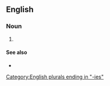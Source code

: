==English==

===Noun===
{{head|en|noun plural form}}

# {{plural of|intangibility|lang=en}}

====See also====
* {{l|en|intangibles}}

[[Category:English plurals ending in "-ies"]]